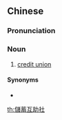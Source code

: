 {{also|储蓄互助社}}
==Chinese==
{{zh-forms|s=储蓄互助社|type=23}}

===Pronunciation===
{{zh-pron
|m=储xù hùzhùshè
|c=cyu5 cuk1 wu6 zo6 se5,cyu4 cuk1 wu6 zo6 se5,cyu1 cuk1 wu6 zo6 se5
|cat=n
}}

===Noun===
{{zh-noun}}

# [[credit union]]

====Synonyms====
* {{zh-l|信用合作社}}

[[th:儲蓄互助社]]